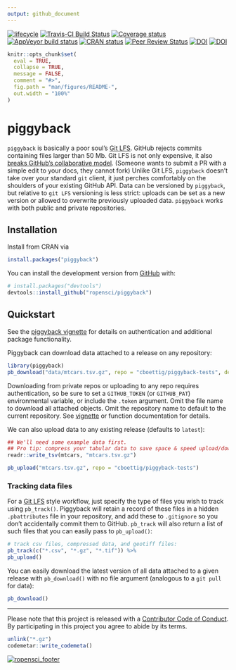 ```yaml
---
output: github_document
---
```


<!-- README.md is generated from README.Rmd. Please edit that file -->

[![lifecycle](https://img.shields.io/badge/lifecycle-stable-green.svg)](https://www.tidyverse.org/lifecycle/#stable)
[![Travis-CI Build Status](https://travis-ci.org/ropensci/piggyback.svg?branch=master)](https://travis-ci.org/ropensci/piggyback)
[![Coverage status](https://codecov.io/gh/ropensci/piggyback/branch/master/graph/badge.svg)](https://codecov.io/github/ropensci/piggyback?branch=master)
[![AppVeyor build status](https://ci.appveyor.com/api/projects/status/github/cboettig/piggyback?branch=master&svg=true)](https://ci.appveyor.com/project/cboettig/piggyback)
[![CRAN status](https://www.r-pkg.org/badges/version/piggyback)](https://cran.r-project.org/package=piggyback)
[![Peer Review Status](https://badges.ropensci.org/220_status.svg)](https://github.com/ropensci/onboarding/issues/220)
[![DOI](https://zenodo.org/badge/132979724.svg)](https://zenodo.org/badge/latestdoi/132979724)
[![DOI](http://joss.theoj.org/papers/10.21105/joss.00971/status.svg)](https://doi.org/10.21105/joss.00971)

```r
knitr::opts_chunk$set(
  eval = TRUE,
  collapse = TRUE,
  message = FALSE,
  comment = "#>",
  fig.path = "man/figures/README-",
  out.width = "100%"
)
```

# piggyback

`piggyback` is basically a poor soul's [Git LFS](https://git-lfs.github.com/).  GitHub rejects commits containing files larger than 50 Mb.  Git LFS is not only expensive, it also [breaks GitHub's collaborative model](https://medium.com/@megastep/github-s-large-file-storage-is-no-panacea-for-open-source-quite-the-opposite-12c0e16a9a91). (Someone wants to submit a PR with a simple edit to your docs, they cannot fork)  Unlike Git LFS, `piggyback` doesn't take over your standard `git` client, it just perches comfortably on the shoulders of your existing GitHub API.  Data can be versioned by `piggyback`, but relative to `git LFS` versioning is less strict: uploads can be set as a new version or allowed to overwrite previously uploaded data.  `piggyback` works with both public and private repositories.  



## Installation


Install from CRAN via

``` r
install.packages("piggyback")
```

You can install the development version from [GitHub](https://github.com/) with:

``` r
# install.packages("devtools")
devtools::install_github("ropensci/piggyback")
```

## Quickstart

See the [piggyback vignette](https://ropensci.github.io/piggyback/articles/intro.html) for details on authentication and additional package functionality. 

Piggyback can download data attached to a release on any repository: 

```r
library(piggyback)
pb_download("data/mtcars.tsv.gz", repo = "cboettig/piggyback-tests", dest = tempdir())
```


Downloading from private repos or uploading to any repo requires authentication, so be sure to set a `GITHUB_TOKEN` (or `GITHUB_PAT`) environmental variable, or include the `.token` argument.  Omit the file name to download all attached objects. Omit the repository name to default to the current repository.  See [vignette](https://ropensci.github.io/piggyback/articles/intro.html) or function documentation for details.  

We can also upload data to any existing release (defaults to `latest`):

```r
## We'll need some example data first.
## Pro tip: compress your tabular data to save space & speed upload/downloads
readr::write_tsv(mtcars, "mtcars.tsv.gz")

pb_upload("mtcars.tsv.gz", repo = "cboettig/piggyback-tests")
```

### Tracking data files


For a [Git LFS](https://git-lfs.github.com/) style workflow, just specify the type of files you wish to track using `pb_track()`.  Piggyback will retain a record of these files in a hidden `.pbattributes` file in your repository, and add these to `.gitignore` so you don't accidentally commit them to GitHub.  `pb_track` will also return a list of such files that you can easily pass to `pb_upload()`:  

```r
# track csv files, compressed data, and geotiff files:
pb_track(c("*.csv", "*.gz", "*.tif")) %>%
pb_upload()
```


You can easily download the latest version of all data attached to a given release with `pb_download()` with no file argument (analogous to  a `git pull` for data):

```r
pb_download()
```



----

Please note that this project is released with a [Contributor Code of Conduct](CODE_OF_CONDUCT.md).
By participating in this project you agree to abide by its terms.

```r
unlink("*.gz")
codemetar::write_codemeta()
```


[![ropensci_footer](https://ropensci.org/public_images/ropensci_footer.png)](https://ropensci.org)
